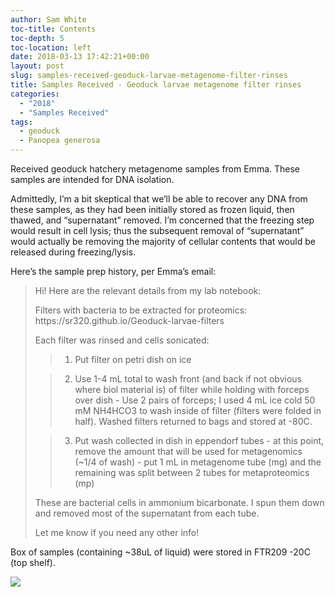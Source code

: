 ```yaml
---
author: Sam White
toc-title: Contents
toc-depth: 5
toc-location: left
date: 2018-03-13 17:42:21+00:00
layout: post
slug: samples-received-geoduck-larvae-metagenome-filter-rinses
title: Samples Received - Geoduck larvae metagenome filter rinses
categories:
  - "2018"
  - "Samples Received"
tags:
  - geoduck
  - Panopea generosa
---
```


Received geoduck hatchery metagenome samples from Emma. These samples are intended for DNA isolation.

Admittedly, I'm a bit skeptical that we'll be able to recover any DNA from these samples, as they had been initially stored as frozen liquid, then thawed, and "supernatant" removed. I'm concerned that the freezing step would result in cell lysis; thus the subsequent removal of "supernatant" would actually be removing the majority of cellular contents that would be released during freezing/lysis.

Here's the sample prep history, per Emma's email:



<blockquote>
  Hi!
  Here are the relevant details from my lab notebook:
  
  Filters with bacteria to be extracted for proteomics: https://sr320.github.io/Geoduck-larvae-filters
  
  Each filter was rinsed and cells sonicated:
  
  
> 
> 
  
>   1. Put filter on petri dish on ice
> 
  
>   2. Use 1-4 mL total to wash front (and back if not obvious where biol material is) of filter while holding with forceps over dish - Use 2 pairs of forceps; I used 4 mL ice cold 50 mM NH4HCO3 to wash inside of filter (filters were folded in half). Washed filters returned to bags and stored at -80C.
> 
  
>   3. Put wash collected in dish in eppendorf tubes - at this point, remove the amount that will be used for metagenomics (~1/4 of wash) - put 1 mL in metagenome tube (mg) and the remaining was split between 2 tubes for metaproteomics (mp)
> 
  
  
  These are bacterial cells in ammonium bicarbonate. I spun them down and removed most of the supernatant from each tube.
  
  Let me know if you need any other info!
</blockquote>



Box of samples (containing ~38uL of liquid) were stored in FTR209 -20C (top shelf).

![](https://owl.fish.washington.edu/Athaliana/20180313_metagenome_samples_emma.jpg)
